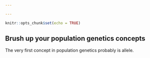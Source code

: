 ```yaml
---

---
```



```r
knitr::opts_chunk$set(echo = TRUE)
```



## Brush up your population genetics concepts

The very first concept in population genetics probably is allele. 
